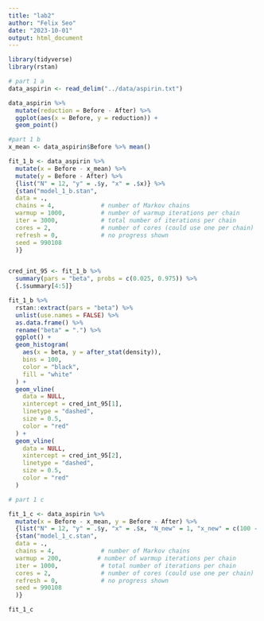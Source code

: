 ```yaml
---
title: "lab2"
author: "Felix Seo"
date: "2023-10-01"
output: html_document
---
```


```r
library(tidyverse)
library(rstan)
```

```r
# part 1 a
data_aspirin <- read_delim("../data/aspirin.txt")

data_aspirin %>% 
  mutate(reduction = Before - After) %>% 
  ggplot(aes(x = Before, y = reduction)) +
  geom_point()
```

```r
#part 1 b
x_mean <- data_aspirin$Before %>% mean()

fit_1_b <- data_aspirin %>% 
  mutate(x = Before - x_mean) %>%
  mutate(y = Before - After) %>%
  {list("N" = 12, "y" = .$y, "x" = .$x)} %>% 
  {stan("model_1_b.stan", 
  data = .,
  chains = 4,             # number of Markov chains
  warmup = 1000,          # number of warmup iterations per chain
  iter = 3000,            # total number of iterations per chain
  cores = 2,              # number of cores (could use one per chain)
  refresh = 0,            # no progress shown
  seed = 990108
  )}


cred_int_95 <- fit_1_b %>% 
  summary(pars = "beta", probs = c(0.025, 0.975)) %>% 
  {.$summary[4:5]}

fit_1_b %>% 
  rstan::extract(pars = "beta") %>% 
  unlist(use.names = FALSE) %>% 
  as.data.frame() %>% 
  rename("beta" = ".") %>% 
  ggplot() +
  geom_histogram(
    aes(x = beta, y = after_stat(density)),
    bins = 100, 
    color = "black", 
    fill = "white"
  ) +
  geom_vline(
    data = NULL,
    xintercept = cred_int_95[1],
    linetype = "dashed", 
    size = 0.5,
    color = "red"
  ) +
  geom_vline(
    data = NULL,
    xintercept = cred_int_95[2],
    linetype = "dashed", 
    size = 0.5,
    color = "red"
  )


```

```r
# part 1 c

fit_1_c <- data_aspirin %>% 
  mutate(x = Before - x_mean, y = Before - After) %>%
  {list("N" = 12, "y" = .$y, "x" = .$x, "N_new" = 1, "x_new" = c(100 - x_mean))} %>% 
  {stan("model_1_c.stan", 
  data = .,
  chains = 4,             # number of Markov chains
  warmup = 200,          # number of warmup iterations per chain
  iter = 1000,            # total number of iterations per chain
  cores = 2,              # number of cores (could use one per chain)
  refresh = 0,            # no progress shown
  seed = 990108
  )}

fit_1_c

```

